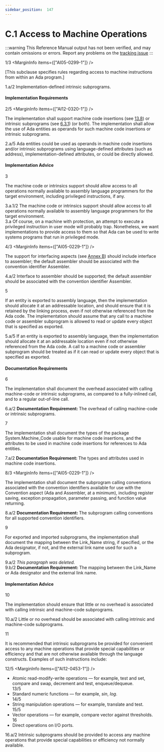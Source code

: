 ```yaml
---
sidebar_position:  147
---
```


# C.1 Access to Machine Operations

:::warning
This Reference Manual output has not been verified,
and may contain omissions or errors.
Report any problems on the [tracking issue](https://github.com/ada-lang-io/ada-lang-io/issues/20)
:::


<MarginText>1/3</MarginText>
<MarginInfo items={["AI05-0299-1"]} />
<p>[This subclause specifies rules regarding access to machine instructions from within an Ada program.] <br /></p>

<AnnotatedOnly>
<MarginText>1.a/2</MarginText>
<Admonition type="aarm" aarm="implementation-defined">
<strong></strong>Implementation-defined intrinsic subprograms.<br /></Admonition>
</AnnotatedOnly>


#### Implementation Requirements

<MarginText>2/5</MarginText>
<MarginInfo items={["AI12-0320-1"]} />
<p>The implementation shall support machine code insertions (see <a href="../AA-13/AA-13.8">13.8</a>) or intrinsic subprograms (see <a href="../AA-6/AA-6.3#Subclause_6.3.1">6.3.1</a>) (or both). The implementation shall allow the use of Ada entities as operands for such machine code insertions or intrinsic subprograms.<br /></p>

<AnnotatedOnly>
<MarginText>2.a/5</MarginText>
<MarginInfo items={["AI12-0320-1"]} />
<Admonition type="aarm" aarm="discussion">
<strong></strong>Ada entities could be used as operands in machine code insertions and/or intrinsic subprograms using language-defined attributes (such as address), implementation-defined attributes, or could be directly allowed. <br /></Admonition>
</AnnotatedOnly>


#### Implementation Advice

<MarginText>3</MarginText>
<p>The machine code or intrinsics support should allow access to all operations normally available to assembly language programmers for the target environment, including privileged instructions, if any. <br /></p>

<AnnotatedOnly>
<MarginText>3.a.1/2</MarginText>
<Admonition type="aarm" aarm="implementation-advice">
<strong></strong>The machine code or intrinsics support should allow access to all operations normally available to assembly language programmers for the target environment.<br /></Admonition>
</AnnotatedOnly>

<AnnotatedOnly>
<MarginText>3.a</MarginText>
<Admonition type="aarm" aarm="ramification">
<strong></strong>Of course, on a machine with protection, an attempt to execute a privileged instruction in user mode will probably trap. Nonetheless, we want implementations to provide access to them so that Ada can be used to write systems programs that run in privileged mode. <br /></Admonition>
</AnnotatedOnly>

<MarginText>4/3</MarginText>
<MarginInfo items={["AI05-0229-1"]} />
<p>The support for interfacing aspects (see <a href="../AA-B/">Annex B</a>) should include interface to assembler; the default assembler should be associated with the convention identifier Assembler. <br /></p>

<AnnotatedOnly>
<MarginText>4.a/2</MarginText>
<Admonition type="aarm" aarm="implementation-advice">
<strong></strong>Interface to assembler should be supported; the default assembler should be associated with the convention identifier Assembler.<br /></Admonition>
</AnnotatedOnly>

<MarginText>5</MarginText>
<p>If an entity is exported to assembly language, then the implementation should allocate it at an addressable location, and should ensure that it is retained by the linking process, even if not otherwise referenced from the Ada code. The implementation should assume that any call to a machine code or assembler subprogram is allowed to read or update every object that is specified as exported. <br /></p>

<AnnotatedOnly>
<MarginText>5.a/5</MarginText>
<Admonition type="aarm" aarm="implementation-advice">
<strong></strong>If an entity is exported to assembly language, then the implementation should allocate it at an addressable location even if not otherwise referenced from the Ada code. A call to a machine code or assembler subprogram should be treated as if it can read or update every object that is specified as exported.<br /></Admonition>
</AnnotatedOnly>


#### Documentation Requirements

<MarginText>6</MarginText>
<p>The implementation shall document the overhead associated with calling machine-code or intrinsic subprograms, as compared to a fully-inlined call, and to a regular out-of-line call. <br /></p>

<AnnotatedOnly>
<MarginText>6.a/2</MarginText>
<Admonition type="aarm" aarm="note">
<strong>Documentation Requirement: </strong>The overhead of calling machine-code or intrinsic subprograms.<br /></Admonition>
</AnnotatedOnly>

<MarginText>7</MarginText>
<p>The implementation shall document the types of the package System.Machine_Code usable for machine code insertions, and the attributes to be used in machine code insertions for references to Ada entities. <br /></p>

<AnnotatedOnly>
<MarginText>7.a/2</MarginText>
<Admonition type="aarm" aarm="note">
<strong>Documentation Requirement: </strong>The types and attributes used in machine code insertions.<br /></Admonition>
</AnnotatedOnly>

<MarginText>8/3</MarginText>
<MarginInfo items={["AI05-0229-1"]} />
<p>The implementation shall document the subprogram calling conventions associated with the convention identifiers available for use with the Convention aspect (Ada and Assembler, at a minimum), including register saving, exception propagation, parameter passing, and function value returning. <br /></p>

<AnnotatedOnly>
<MarginText>8.a/2</MarginText>
<Admonition type="aarm" aarm="note">
<strong>Documentation Requirement: </strong>The subprogram calling conventions for all supported convention identifiers.<br /></Admonition>
</AnnotatedOnly>

<MarginText>9</MarginText>
<p>For exported and imported subprograms, the implementation shall document the mapping between the Link_Name string, if specified, or the Ada designator, if not, and the external link name used for such a subprogram. <br /></p>

<AnnotatedOnly>
<MarginText>9.a/2</MarginText>
<Admonition type="aarm" aarm="note">
<em>This paragraph was deleted.</em><br /></Admonition>
</AnnotatedOnly>

<AnnotatedOnly>
<MarginText>9.b/2</MarginText>
<Admonition type="aarm" aarm="note">
<strong>Documentation Requirement: </strong>The mapping between the Link_Name or Ada designator and the external link name.<br /></Admonition>
</AnnotatedOnly>


#### Implementation Advice

<MarginText>10</MarginText>
<p>The implementation should ensure that little or no overhead is associated with calling intrinsic and machine-code subprograms. <br /></p>

<AnnotatedOnly>
<MarginText>10.a/2</MarginText>
<Admonition type="aarm" aarm="implementation-advice">
<strong></strong>Little or no overhead should be associated with calling intrinsic and machine-code subprograms.<br /></Admonition>
</AnnotatedOnly>

<MarginText>11</MarginText>
<p>It is recommended that intrinsic subprograms be provided for convenient access to any machine operations that provide special capabilities or efficiency and that are not otherwise available through the language constructs. Examples of such instructions include: <br /></p>

<MarginText>12/5</MarginText>
<MarginInfo items={["AI12-0453-1"]} />
<ul>
<li>Atomic read-modify-write operations &mdash; for example, test and set, compare and swap, decrement and test, enqueue/dequeue.<br /></li>
<MarginText>13/5</MarginText>
<MarginInfo items={["AI12-0453-1"]} />
<li>Standard numeric functions &mdash; for example, <em>sin</em>, <em>log</em>.<br /></li>
<MarginText>14/5</MarginText>
<MarginInfo items={["AI12-0453-1"]} />
<li>String manipulation operations &mdash; for example, translate and test.<br /></li>
<MarginText>15/5</MarginText>
<MarginInfo items={["AI12-0453-1"]} />
<li>Vector operations &mdash; for example, compare vector against thresholds.<br /></li>
<MarginText>16</MarginText>
<li>Direct operations on I/O ports.<br /></li>
</ul>
<AnnotatedOnly>
<MarginText>16.a/2</MarginText>
<Admonition type="aarm" aarm="implementation-advice">
<strong></strong>Intrinsic subprograms should be provided to access any machine operations that provide special capabilities or efficiency not normally available.<br /></Admonition>
</AnnotatedOnly>

